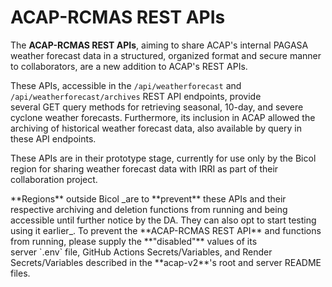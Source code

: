 
# ACAP-RCMAS REST APIs

The **ACAP-RCMAS REST APIs**, aiming to share ACAP's internal PAGASA weather forecast data in a structured, organized format and secure manner to collaborators, are a new addition to ACAP's REST APIs.

These APIs, accessible in the `/api/weatherforecast` and `/api/weatherforecast/archives` REST API endpoints, provide several GET query methods for retrieving seasonal, 10-day, and severe cyclone weather forecasts. Furthermore, its inclusion in ACAP allowed the archiving of historical weather forecast data, also available by query in these API endpoints.

These APIs are in their prototype stage, currently for use only by the Bicol region for sharing weather forecast data with IRRI as part of their collaboration project. 

<Callout type="info" emoji="ℹ️">
**Regions** outside Bicol _are to **prevent** these APIs and their respective archiving and deletion functions from running and being accessible until further notice by the DA. They can also opt to start testing using it earlier_.
</Callout>

<Callout>
To prevent the **ACAP-RCMAS REST API** and functions from running, please supply the **"disabled"** values of its server `.env` file, GitHub Actions Secrets/Variables, and Render Secrets/Variables described in the **acap-v2**'s root and server README files.
</Callout>
